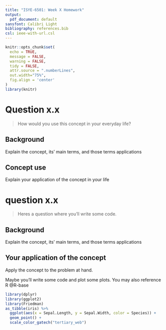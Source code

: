 ```yaml
---
title: "ISYE-6501: Week X Homework"
output:
  pdf_document: default
sansfont: Calibri Light
bibliography: references.bib
csl: ieee-with-url.csl
---
```


```r
knitr::opts_chunk$set(
  echo = TRUE,
  message = FALSE,
  warning = FALSE,
  tidy = FALSE, 
  attr.source = ".numberLines", 
  out.width="75%",
  fig.align = 'center'
)
library(knitr)
```

# Question x.x

> How would you use this concept in your everyday life?

## Background

Explain the concept, its' main terms, and those terms applications

## Concept use

Explain your application of the concept in your life

# question x.x

> Heres a question where you'll write some code.

## Background

Explain the concept, its' main terms, and those terms applications

## Your application of the concept

Apply the concept to the problem at hand.

Maybe you'll write some code and plot some plots. You may also reference R @R-base

```r
library(dplyr)
library(ggplot2)
library(Friedman)
as_tibble(iris) %>% 
  ggplot(aes(x = Sepal.Length, y = Sepal.Width, color = Species)) +
  geom_point() +
  scale_color_gatech("tertiary_web")
```
